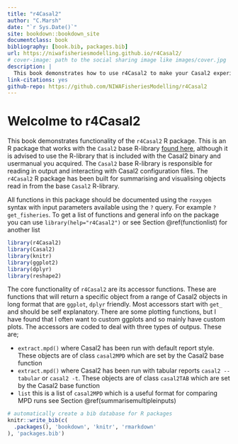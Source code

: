 ```yaml
--- 
title: "r4Casal2"
author: "C.Marsh"
date: "`r Sys.Date()`"
site: bookdown::bookdown_site
documentclass: book
bibliography: [book.bib, packages.bib]
url: https://niwafisheriesmodelling.github.io/r4Casal2/
# cover-image: path to the social sharing image like images/cover.jpg
description: |
  This book demonstrates how to use r4Casal2 to make your Casal2 experience better.
link-citations: yes
github-repo: https://github.com/NIWAFisheriesModelling/r4Casal2
---
```


# Welcolme to **r4Casal2**

This book demonstrates functionality of the `r4Casal2` R package. This is an R package that works with the `Casal2` base R-library [found here](https://github.com/NIWAFisheriesModelling/CASAL2/tree/master/R-libraries), although it is advised to use the R-library that is included with the Casal2 binary and usermanual you acquired. The `Casal2` base R-library is responsible for reading in output and interacting with Casal2 configuration files. The `r4Casal2` R package has been built for summarising and visualising objects read in from the base `Casal2` R-library.

All functions in this package should be documented using the `roxygen` syntax with input parameters available using the `?` query. For example `?get_fisheries`. To get a list of functions and general info on the package you can use `library(help="r4Casal2")` or see Section \@ref(functionlist) for another list

```r
library(r4Casal2)
library(Casal2)
library(knitr)
library(ggplot2)
library(dplyr)
library(reshape2)
```

The core functionality of `r4Casal2` are its accessor functions. These are functions that will return a specific object from a range of Casal2 objects in long format that are `ggplot`, `dplyr` friendly. Most accessors start with `get_` and should be self explanatory. There are some plotting functions, but I have found that I often want to custom ggplots and so mainly have custom plots. The accessors are coded to deal with three types of outpus. These are;

* `extract.mpd()` where Casal2 has been run with default report style. These objects are of class `casal2MPD` which are set by the Casal2 base function
* `extract.mpd()` where Casal2 has been run with tabular reports `casal2 --tabular` or `casal2 -t`. These objects are of class `casal2TAB` which are set by the Casal2 base function
* `list` this is a list of `casal2MPD` which is a useful format for comparing MPD runs see Section \@ref(summarisemultipleinputs)



```r
# automatically create a bib database for R packages
knitr::write_bib(c(
  .packages(), 'bookdown', 'knitr', 'rmarkdown'
), 'packages.bib')
```

